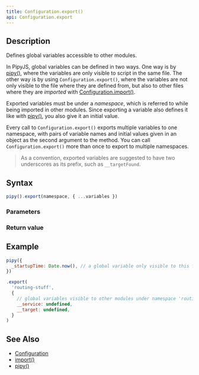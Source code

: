 ```yaml
---
title: Configuration.export()
api: Configuration.export
---
```


## Description

Defines global variables accessible to other modules.

In PipyJS, global variables can be defined in two ways. One way is by [pipy()](/reference/api/pipy), where the variables are only visible to script in the same file. The other way is by using `Configuration.export()`, where the variables are not only visible to the file where they are defined from, but also to other files where they are _imported_ with [Configuration.import()](/reference/api/Configuration/import).

Exported variables must be under a _namespace_, which is referred to while being imported in other modules. Since exporting a variable also defines it like with [pipy()](/reference/api/pipy), you also give it an initial value.

Every call to `Configuration.export()` exports multiple variables to one namespace, with pairs of variable names and initial values given in an object as the second argument to the method. You can call `Configuration.export()` more than once to export to multiple namespaces.

> As a convention, exported variables are suggested to have two underscores as its prefix, such as `__targetFound`.

## Syntax

``` js
pipy().export(namespace, { ...variables })
```

### Parameters

<Parameters/>

### Return value

<ReturnValue/>

## Example

``` js
pipy({
  _startupTime: Date.now(), // a global variable only visible to this file
})

.export(
  'routing-stuff',
  {
    // global variables visible to other modules under namespace 'routing-stuff'
    __service: undefined,
    __target: undefined,
  }
)
```

## See Also

* [Configuration](/reference/api/Configuration)
* [import()](/reference/api/Configuration/import)
* [pipy()](/reference/api/pipy)
